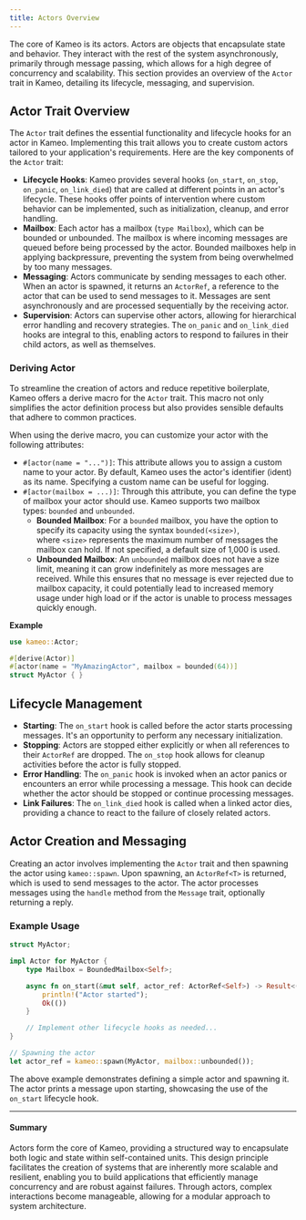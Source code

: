 ```yaml
---
title: Actors Overview
---
```


The core of Kameo is its actors. Actors are objects that encapsulate state and behavior. They interact with the rest of the system asynchronously, primarily through message passing, which allows for a high degree of concurrency and scalability. This section provides an overview of the `Actor` trait in Kameo, detailing its lifecycle, messaging, and supervision.

## Actor Trait Overview

The `Actor` trait defines the essential functionality and lifecycle hooks for an actor in Kameo. Implementing this trait allows you to create custom actors tailored to your application's requirements. Here are the key components of the `Actor` trait:

- **Lifecycle Hooks**: Kameo provides several hooks (`on_start`, `on_stop`, `on_panic`, `on_link_died`) that are called at different points in an actor's lifecycle. These hooks offer points of intervention where custom behavior can be implemented, such as initialization, cleanup, and error handling.
- **Mailbox**: Each actor has a mailbox (`type Mailbox`), which can be bounded or unbounded. The mailbox is where incoming messages are queued before being processed by the actor. Bounded mailboxes help in applying backpressure, preventing the system from being overwhelmed by too many messages.
- **Messaging**: Actors communicate by sending messages to each other. When an actor is spawned, it returns an `ActorRef`, a reference to the actor that can be used to send messages to it. Messages are sent asynchronously and are processed sequentially by the receiving actor.
- **Supervision**: Actors can supervise other actors, allowing for hierarchical error handling and recovery strategies. The `on_panic` and `on_link_died` hooks are integral to this, enabling actors to respond to failures in their child actors, as well as themselves.

### **Deriving Actor**

To streamline the creation of actors and reduce repetitive boilerplate, Kameo offers a derive macro for the `Actor` trait. This macro not only simplifies the actor definition process but also provides sensible defaults that adhere to common practices.

When using the derive macro, you can customize your actor with the following attributes:

- `#[actor(name = "...")]`: This attribute allows you to assign a custom name to your actor. By default, Kameo uses the actor's identifier (ident) as its name. Specifying a custom name can be useful for logging.
- `#[actor(mailbox = ...)]`: Through this attribute, you can define the type of mailbox your actor should use. Kameo supports two mailbox types: `bounded` and `unbounded`.
    - **Bounded Mailbox**: For a `bounded` mailbox, you have the option to specify its capacity using the syntax `bounded(<size>)`, where `<size>` represents the maximum number of messages the mailbox can hold. If not specified, a default size of 1,000 is used.
    - **Unbounded Mailbox**: An `unbounded` mailbox does not have a size limit, meaning it can grow indefinitely as more messages are received. While this ensures that no message is ever rejected due to mailbox capacity, it could potentially lead to increased memory usage under high load or if the actor is unable to process messages quickly enough.

**Example**

```rust
use kameo::Actor;

#[derive(Actor)]
#[actor(name = "MyAmazingActor", mailbox = bounded(64))]
struct MyActor { }
```

## Lifecycle Management

- **Starting**: The `on_start` hook is called before the actor starts processing messages. It's an opportunity to perform any necessary initialization.
- **Stopping**: Actors are stopped either explicitly or when all references to their `ActorRef` are dropped. The `on_stop` hook allows for cleanup activities before the actor is fully stopped.
- **Error Handling**: The `on_panic` hook is invoked when an actor panics or encounters an error while processing a message. This hook can decide whether the actor should be stopped or continue processing messages.
- **Link Failures**: The `on_link_died` hook is called when a linked actor dies, providing a chance to react to the failure of closely related actors.

## Actor Creation and Messaging

Creating an actor involves implementing the `Actor` trait and then spawning the actor using `kameo::spawn`. Upon spawning, an `ActorRef<T>` is returned, which is used to send messages to the actor. The actor processes messages using the `handle` method from the `Message` trait, optionally returning a reply.

### Example Usage

```rust
struct MyActor;

impl Actor for MyActor {
    type Mailbox = BoundedMailbox<Self>;

    async fn on_start(&mut self, actor_ref: ActorRef<Self>) -> Result<(), BoxError> {
        println!("Actor started");
        Ok(())
    }

    // Implement other lifecycle hooks as needed...
}

// Spawning the actor
let actor_ref = kameo::spawn(MyActor, mailbox::unbounded());
```

The above example demonstrates defining a simple actor and spawning it. The actor prints a message upon starting, showcasing the use of the `on_start` lifecycle hook.

---

#### Summary

Actors form the core of Kameo, providing a structured way to encapsulate both logic and state within self-contained units. This design principle facilitates the creation of systems that are inherently more scalable and resilient, enabling you to build applications that efficiently manage concurrency and are robust against failures. Through actors, complex interactions become manageable, allowing for a modular approach to system architecture.
